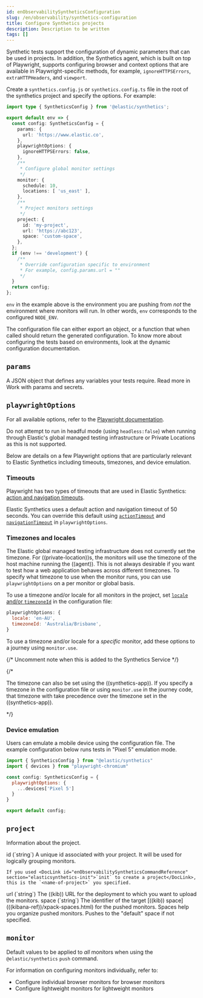 ```yaml
---
id: enObservabilitySyntheticsConfiguration
slug: /en/observability/synthetics-configuration
title: Configure Synthetics projects
description: Description to be written
tags: []
---
```



<div id="synthetics-configuration"></div>

Synthetic tests support the configuration of dynamic parameters that can be
used in projects. In addition, the Synthetics agent, which is built on top
of Playwright, supports configuring browser and context options that are available
in Playwright-specific methods, for example, `ignoreHTTPSErrors`, `extraHTTPHeaders`, and `viewport`.

<div id="synthetics-config-file"></div>

Create a `synthetics.config.js` or `synthetics.config.ts` file in the root of the
synthetics project and specify the options. For example:

```ts
import type { SyntheticsConfig } from '@elastic/synthetics';

export default env => {
  const config: SyntheticsConfig = {
    params: {
      url: 'https://www.elastic.co',
    },
    playwrightOptions: {
      ignoreHTTPSErrors: false,
    },
    /**
     * Configure global monitor settings
     */
    monitor: {
      schedule: 10,
      locations: [ 'us_east' ],
    },
    /**
     * Project monitors settings
     */
    project: {
      id: 'my-project',
      url: 'https://abc123',
      space: 'custom-space',
    },
  };
  if (env !== 'development') {
    /**
     * Override configuration specific to environment
     * For example, config.params.url = ""
     */
  }
  return config;
};
```

<DocCallOut title="Note">

`env` in the example above is the environment you are pushing from
_not_ the environment where monitors will run. In other words, `env`
corresponds to the configured `NODE_ENV`.

</DocCallOut>

The configuration file can either export an object, or a function that when
called should return the generated configuration. To know more about configuring
the tests based on environments, look at the <DocLink id="enObservabilitySyntheticsParamsSecrets" section="project-config-file">dynamic configuration</DocLink> documentation.

<div id="synthetics-configuration-params"></div>

## `params`

A JSON object that defines any variables your tests require.
Read more in <DocLink id="enObservabilitySyntheticsParamsSecrets">Work with params and secrets</DocLink>.

<div id="synthetics-configuration-playwright-options"></div>

## `playwrightOptions`

For all available options, refer to the [Playwright documentation](https://playwright.dev/docs/test-configuration).

<DocCallOut title="Note">

Do not attempt to run in headful mode (using `headless:false`) when running through Elastic's global managed testing infrastructure or Private Locations as this is not supported.

</DocCallOut>

Below are details on a few Playwright options that are particularly relevant to Elastic Synthetics including timeouts, timezones, and device emulation.

<div id="synthetics-configuration-playwright-options-timeouts"></div>

### Timeouts

Playwright has two types of timeouts that are used in Elastic Synthetics:
[action and navigation timeouts](https://playwright.dev/docs/test-timeouts#action-and-navigation-timeouts).

Elastic Synthetics uses a default action and navigation timeout of 50 seconds.
You can override this default using [`actionTimeout`](https://playwright.dev/docs/api/class-testoptions#test-options-action-timeout) and [`navigationTimeout`](https://playwright.dev/docs/api/class-testoptions#test-options-navigation-timeout)
in `playwrightOptions`.

<div id="synthetics-configuration-playwright-options-timezones"></div>

### Timezones and locales

The Elastic global managed testing infrastructure does not currently set the timezone.
For ((private-location))s, the monitors will use the timezone of the host machine running
the ((agent)). This is not always desirable if you want to test how a web application
behaves across different timezones. To specify what timezone to use when the monitor runs,
you can use `playwrightOptions` on a per monitor or global basis.

To use a timezone and/or locale for all monitors in the project, set
[`locale` and/or `timezoneId`](https://playwright.dev/docs/emulation#locale%2D%2Dtimezone)
in the configuration file:

```js
playwrightOptions: {
  locale: 'en-AU',
  timezoneId: 'Australia/Brisbane',
}
```

To use a timezone and/or locale for a _specific_ monitor, add these options to a
journey using <DocLink id="enObservabilitySyntheticsMonitorUse">`monitor.use`</DocLink>.

{/* Uncomment note when this is added to the Synthetics Service */}

{/*

<DocCallOut title="Note">

The timezone can also be set using the ((synthetics-app)).
If you specify a timezone in the configuration file or using `monitor.use` in the journey code,
that timezone with take precedence over the timezone set in the ((synthetics-app)).

</DocCallOut>

*/}

<div id="synthetics-config-device-emulation"></div>

### Device emulation

Users can emulate a mobile device using the configuration file.
The example configuration below runs tests in "Pixel 5" emulation mode.

```js
import { SyntheticsConfig } from "@elastic/synthetics"
import { devices } from "playwright-chromium"

const config: SyntheticsConfig = {
  playwrightOptions: {
    ...devices['Pixel 5']
  }
}

export default config;
```

<div id="synthetics-configuration-project"></div>

## `project`

Information about the project.

<DocDefList>
  <DocDefTerm>
    id (`string`)
  </DocDefTerm>
  <DocDefDescription>
    A unique id associated with your project.
    It will be used for logically grouping monitors.

    If you used <DocLink id="enObservabilitySyntheticsCommandReference" section="elasticsynthetics-init">`init` to create a project</DocLink>, this is the `<name-of-project>` you specified.
  </DocDefDescription>

  <DocDefTerm>
    url (`string`)
  </DocDefTerm>
  <DocDefDescription>
    The ((kib)) URL for the deployment to which you want to upload the monitors.
  </DocDefDescription>

  <DocDefTerm>
    space (`string`)
  </DocDefTerm>
  <DocDefDescription>
    The identifier of the target [((kib)) space](((kibana-ref))/xpack-spaces.html) for the pushed monitors.
    Spaces help you organize pushed monitors.
    Pushes to the "default" space if not specified.
  </DocDefDescription>
</DocDefList>

<div id="synthetics-configuration-monitor"></div>

## `monitor`

Default values to be applied to _all_ monitors when using the <DocLink id="enObservabilitySyntheticsCommandReference" section="elasticsynthetics-push">`@elastic/synthetics` `push` command</DocLink>.

<MonitorConfigOptions />

For information on configuring monitors individually, refer to:

* <DocLink id="enObservabilitySyntheticsMonitorUse">Configure individual browser monitors</DocLink> for browser monitors
* <DocLink id="enObservabilitySyntheticsLightweight">Configure lightweight monitors</DocLink> for lightweight monitors

